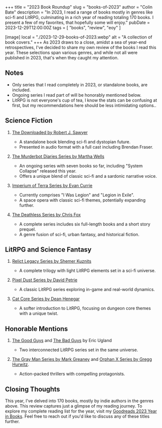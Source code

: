 +++
title = "2023 Book Roundup"
slug = "books-of-2023"
author = "Colin Bate"
description = "In 2023, I read a range of books mostly in genres like sci-fi and LitRPG, culminating in a rich year of reading totaling 170 books. I present a few of my favorites, that hopefully some will enjoy."
pubDate = 2023-12-29T12:00:00Z
tags = [ "books", "review", "eoy" ]

[image]
local = "./2023-12-29-books-of-2023.webp"
alt = "A collection of book covers."
+++
As 2023 draws to a close, amidst a sea of year-end retrospectives, I've decided to share my own review of the books I read this year. These selections span various genres, and while not all were published in 2023, that's when they caught my attention.

## Notes

- Only series that I read completely in 2023, or standalone books, are included.
- Ongoing series I read part of will be honorably mentioned below.
- LitRPG is not everyone's cup of tea, I know the stats can be confusing at first, but my recommendations here should be less intimidating options..

## Science Fiction

1. [The Downloaded by Robert J. Sawyer](https://www.goodreads.com/book/show/200356486-the-downloaded)
   - A standalone book blending sci-fi and dystopian future.
   - Presented in audio format with a full cast including Brendan Fraser.

2. [The Murderbot Diaries Series by Martha Wells](https://www.goodreads.com/series/191900-the-murderbot-diaries)
   - An ongoing series with seven books so far, including "System Collapse" released this year.
   - Offers a unique blend of classic sci-fi and a sardonic narrative voice.

3. [Imperium of Terra Series by Evan Currie](https://www.goodreads.com/series/321423-imperium-of-terra)
   - Currently comprises "I Was Legion" and "Legion in Exile".
   - A space opera with classic sci-fi themes, potentially expanding further.

4. [The Deathless Series by Chris Fox](https://www.goodreads.com/series/147171-deathless)
   - A complete series includes six full-length books and a short story prequel.
   - A genre fusion of sci-fi, urban fantasy, and historical fiction.

## LitRPG and Science Fantasy

1. [Relict Legacy Series by Shemer Kuznits](https://www.goodreads.com/series/267001-relict-legacy)
   - A complete trilogy with light LitRPG elements set in a sci-fi universe.

2. [Pixel Dust Series by David Petrie](https://www.goodreads.com/series/263041-pixel-dust)
   - A classic LitRPG series exploring in-game and real-world dynamics.

3. [Cat Core Series by Dean Henegar](https://www.goodreads.com/series/333729-cat-core)
   - A softer introduction to LitRPG, focusing on dungeon core themes with a unique twist.

## Honorable Mentions

1. [The Good Guys](https://www.goodreads.com/series/250153-the-good-guys) and [The Bad Guys](https://www.goodreads.com/series/268397-the-bad-guys) by Eric Ugland
   - Two interconnected LitRPG series set in the same universe.

2. [The Gray Man Series by Mark Greaney](https://www.goodreads.com/series/62220-gray-man) and [Orphan X Series by Gregg Hurwitz](https://www.goodreads.com/series/170378-orphan-x).
   - Action-packed thrillers with compelling protagonists.

## Closing Thoughts

This year, I've delved into 170 books, mostly by indie authors in the genres above. This review captures just a glimpse of my reading journey. To explore my complete reading list for the year, visit my [Goodreads 2023 Year in Books](https://www.goodreads.com/user/year_in_books/2023/38621232). Feel free to reach out if you'd like to discuss any of these titles further.
